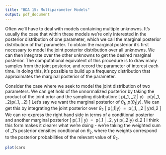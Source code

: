 ```yaml
---
title: "BDA 15: Multiparameter Models"
output: pdf_document
---
```


Often we'll have to deal with models containing multiple unknowns. It's usually the case that within these models we're only interested in the posterior distribution of one parameter, which we call the marginal posterior distribution of that parameter.
\par
To obtain the marginal posterior it's first necessary to model the joint posterior distribution over all unknowns. We can then integrate over the other unknowns to get the desired marginal posterior.
\par
The computational equivalent of this procedure is to draw many samples from the joint posterior, and record the parameter of interest each time. In doing this, it's possible to build up a frequency distribution that approximates the marginal posterior of the parameter.
\par
Consider the case where we seek to model the joint distribution of two parameters. We can get hold of the unnormalized posterior by taking the product of the joint prior and the sampling distribution:
\[
  p(\theta_1, \theta_2 | y) \ \propto \ p(y|\theta_1, \theta_2)\cdot p(\theta_1, \theta_2)
\]
Let's say we want the marginal posterior of $\theta_1$, $p(\theta_1|y)$. We can get this by integrating the joint posterior over $\theta_2$
\[
  p(\theta_1|y) \ = \ \int p(\theta_1, \theta_2 | y)\cdot d\theta_2
\]
We can re-express the right hand side in terms of a conditional posterior and another marginal posterior
\[
  p(\theta_1 | y) \ = \ \int p(\theta_1 | \theta_2, y) \cdot p(\theta_2|y) \cdot d\theta_2
\]
I think this form makes it clearer what we're doing - we're taking the weighted sum of \theta_1's posterior densities condtional on $\theta_2$, where the weights correspond to the posterior probabilities of the relevant value of $\theta_2$.

```r
plot(cars
```